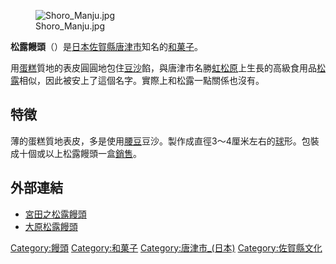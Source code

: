 [[File:Shoro_Manju.jpg|right]]

'''松露饅頭'''（{{jpn|j=松露饅頭|hg=しょうろまんじゅう|rm=Shōro-manjyū|f=y}}）是[[日本|日本]][[佐賀縣|佐賀縣]][[唐津市_(日本)|唐津市]]知名的[[和菓子|和菓子]]。

用[[蛋糕|蛋糕]]質地的表皮圓圓地包住[[豆沙|豆沙]]餡，與唐津市名勝[[虹松原|虹松原]]上生長的高級食用品[[松露|松露]]相似，因此被安上了這個名字。實際上和松露一點關係也沒有。

==特徴==
薄的蛋糕質地表皮，多是使用[[腰豆|腰豆]]豆沙。製作成直徑3～4厘米左右的[[球|球]]形。包裝成十個或以上松露饅頭一盒[[銷售|銷售]]。

==外部連結==
*[http://www.yu-netkita.com/miyata/ 宮田之松露饅頭] {{Wayback|url=http://www.yu-netkita.com/miyata/ |date=20200923103048 }}
*[http://www.oohara.co.jp/ 大原松露饅頭] {{Wayback|url=http://www.oohara.co.jp/ |date=20190721012448 }}

{{DEFAULTSORT:Shorou Manju}}
[[Category:饅頭|Category:饅頭]]
[[Category:和菓子|Category:和菓子]]
[[Category:唐津市_(日本)|Category:唐津市_(日本)]]
[[Category:佐賀縣文化|Category:佐賀縣文化]]